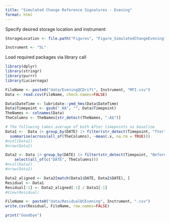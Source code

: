 ```yaml
---
title: "Simulated Change Reference Signatures - Evening"
format: html
---
```


Specify desired storage location and instrument

```r
StorageLocation <- file.path("Figures", "Figure_SimulatedChangeEvening")

Instrument <- "5L"
```

Load required packages via library call 
```r
library(dplyr)
library(stringr)
library(purrr)
library(Luciernaga)
```

```r
FileName <- paste0("data/EveningQCDrift", Instrument, "MFI.csv")
Data <- read.csv(FileName, check.names=FALSE)

Data$DateTime <- lubridate::ymd_hms(Data$DateTime)
Data$Timepoint <- gsub("_NA", "", Data$Timepoint)
TheNames <- colnames(Data)
TheColumns <- TheNames[str_detect(TheNames, "-A$")]

# The following takes average of both After timepoints as baseline
Data1 <-  Data |> group_by(DATE) |> filter(str_detect(Timepoint, "fter")) |>
  summarise(across(all_of(TheColumns), ~mean(.x, na.rm = TRUE)))
#ncol(Data1)
#nrow(Data1)

Data2 <- Data |> group_by(DATE) |> filter(str_detect(Timepoint, "Before_Evening")) |>
    select(all_of(c("DATE", TheColumns)))
#ncol(Data2)
#nrow(Data2)

Data2_aligned <- Data2[match(Data1$DATE, Data2$DATE), ]
Residual <- Data1
Residual[-1] <- Data2_aligned[-1] / Data1[-1]
#View(Residual)
```

```r
FileName <- paste0("data/ResidualQCEvening", Instrument, ".csv")
write.csv(Residual, FileName, row.names=FALSE)
```

```r
print("Goodbye")
```
